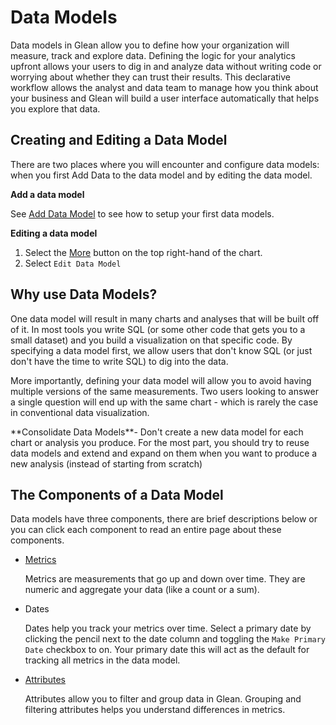 
# Data Models

Data models in Glean allow you to define how your organization will measure, track and explore data. Defining the logic for your analytics upfront allows your users to dig in and analyze data without writing code or worrying about whether they can trust their results. This declarative workflow allows the analyst and data team to manage how you think about your business and Glean will build a user interface automatically that helps you explore that data.

## Creating and Editing a Data Model

There are two places where you will encounter and configure data models: when you first Add Data to the data model and by editing the data model.

**Add a data model**

See [Add Data Model](/data-modeling/add-data-model) to see how to setup your first data models.

**Editing a data model**

1. Select the [More](/visualizing-data/Chart-Menu) button on the top right-hand of the chart.
2. Select `Edit Data Model`

## Why use Data Models?

One data model will result in many charts and analyses that will be built off of it. In most tools you write SQL (or some other code that gets you to a small dataset) and you build a visualization on that specific code. By specifying a data model first, we allow users that don't know SQL (or just don't have the time to write SQL) to dig into the data.

More importantly, defining your data model will allow you to avoid having multiple versions of the same measurements. Two users looking to answer a single question will end up with the same chart - which is rarely the case in conventional data visualization.

<Callout type="info">
  **Consolidate Data Models**- Don't create a new data model for each chart or
  analysis you produce. For the most part, you should try to reuse data models
  and extend and expand on them when you want to produce a new analysis (instead
  of starting from scratch)
</Callout>

## The Components of a Data Model

Data models have three components, there are brief descriptions below or you can click each component to read an entire page about these components.

- [Metrics](/data-modeling/metrics)

  Metrics are measurements that go up and down over time. They are numeric and aggregate your data (like a count or a sum).

- Dates

  Dates help you track your metrics over time. Select a primary date by clicking the pencil next to the date column and toggling the `Make Primary Date` checkbox to on. Your primary date this will act as the default for tracking all metrics in the data model.

- [Attributes](../visualizing-data/Attributes-Tray.md)

  Attributes allow you to filter and group data in Glean. Grouping and filtering attributes helps you understand differences in metrics.

